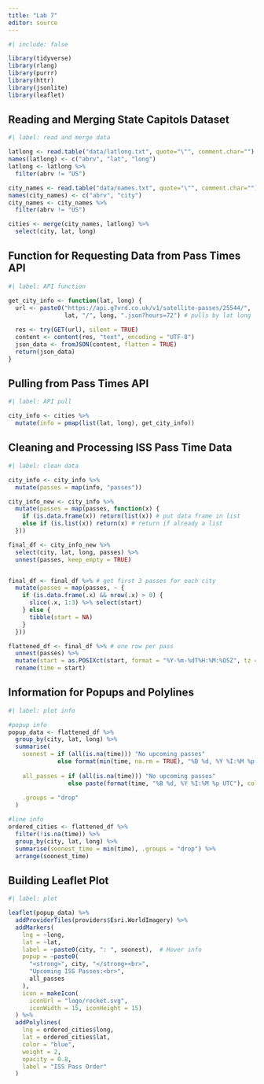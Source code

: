 ```yaml
---
title: "Lab 7"
editor: source
---
```


```r
#| include: false

library(tidyverse)
library(rlang)
library(purrr)
library(httr)
library(jsonlite)
library(leaflet)
```

## Reading and Merging State Capitols Dataset

```r
#| label: read and merge data

latlong <- read.table("data/latlong.txt", quote="\"", comment.char="")
names(latlong) <- c("abrv", "lat", "long")
latlong <- latlong %>%
  filter(abrv != "US")

city_names <- read.table("data/names.txt", quote="\"", comment.char="")
names(city_names) <- c("abrv", "city")
city_names <- city_names %>%
  filter(abrv != "US")

cities <- merge(city_names, latlong) %>%
  select(city, lat, long)
```

## Function for Requesting Data from Pass Times API 

```r
#| label: API function

get_city_info <- function(lat, long) {
  url <- paste0("https://api.g7vrd.co.uk/v1/satellite-passes/25544/",
                lat, "/", long, ".json?hours=72") # pulls by lat long
  
  res <- try(GET(url), silent = TRUE)
  content <- content(res, "text", encoding = "UTF-8")
  json_data <- fromJSON(content, flatten = TRUE)
  return(json_data)
}
```

## Pulling from Pass Times API

```r
#| label: API pull

city_info <- cities %>%
  mutate(info = pmap(list(lat, long), get_city_info))
```

## Cleaning and Processing ISS Pass Time Data

```r
#| label: clean data

city_info <- city_info %>%
  mutate(passes = map(info, "passes"))

city_info_new <- city_info %>%
  mutate(passes = map(passes, function(x) {
    if (is.data.frame(x)) return(list(x)) # put data frame in list
    else if (is.list(x)) return(x) # return if already a list
  }))

final_df <- city_info_new %>%
  select(city, lat, long, passes) %>%
  unnest(passes, keep_empty = TRUE)


final_df <- final_df %>% # get first 3 passes for each city
  mutate(passes = map(passes, ~ {
    if (is.data.frame(.x) && nrow(.x) > 0) {
      slice(.x, 1:3) %>% select(start)
    } else {
      tibble(start = NA)
    }
  }))

flattened_df <- final_df %>% # one row per pass
  unnest(passes) %>%
  mutate(start = as.POSIXct(start, format = "%Y-%m-%dT%H:%M:%OSZ", tz = "UTC")) %>%
  rename(time = start)

```

## Information for Popups and Polylines

```r
#| label: plot info

#popup info
popup_data <- flattened_df %>%
  group_by(city, lat, long) %>%
  summarise(
    soonest = if (all(is.na(time))) "No upcoming passes" 
              else format(min(time, na.rm = TRUE), "%B %d, %Y %I:%M %p UTC"),
    
    all_passes = if (all(is.na(time))) "No upcoming passes"
                 else paste(format(time, "%B %d, %Y %I:%M %p UTC"), collapse = "<br>"),
    
    .groups = "drop"
  )

#line info
ordered_cities <- flattened_df %>%
  filter(!is.na(time)) %>%
  group_by(city, lat, long) %>%
  summarise(soonest_time = min(time), .groups = "drop") %>%
  arrange(soonest_time)
```

## Building Leaflet Plot

```r
#| label: plot

leaflet(popup_data) %>%
  addProviderTiles(providers$Esri.WorldImagery) %>%
  addMarkers(
    lng = ~long,
    lat = ~lat,
    label = ~paste0(city, ": ", soonest),  # Hover info
    popup = ~paste0(
      "<strong>", city, "</strong><br>",
      "Upcoming ISS Passes:<br>",
      all_passes
    ),
    icon = makeIcon(
      iconUrl = "logo/rocket.svg",
      iconWidth = 15, iconHeight = 15)
  ) %>%
  addPolylines(
    lng = ordered_cities$long,
    lat = ordered_cities$lat,
    color = "blue",
    weight = 2,
    opacity = 0.8,
    label = "ISS Pass Order"
  )
```



